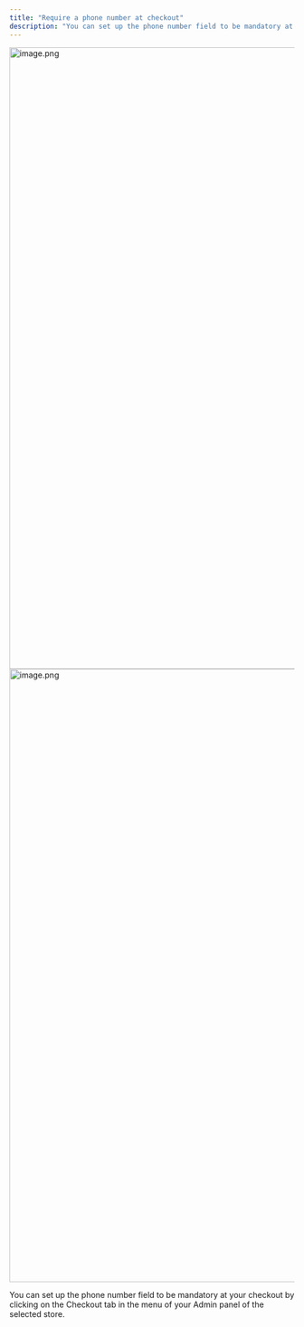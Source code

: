 ```yaml
---
title: "Require a phone number at checkout"
description: "You can set up the phone number field to be mandatory at your checkout by clicking on the Checkout tab in the menu of your Admin panel of the selected store..."
---
```



<Steps>
  <Step title="Click on Checkout, then click on Behaviour and Edit Behaviour.">
    <img
      src="https://mintcdn.com/tagadapay/ikBUhXOL7Nm1Wae_/assets/knowledge-center/checkout-customization/image-2a994461.png?fit=max&auto=format&n=ikBUhXOL7Nm1Wae_&q=85&s=90c7cc726e7eb0cdb601291c31b363a9"
      alt="image.png"
      data-og-width="1919"
      width="1919"
      data-og-height="1098"
      height="1098"
      data-path="assets/knowledge-center/checkout-customization/image-2a994461.png"
      data-optimize="true"
      data-opv="2"
      srcset="https://mintcdn.com/tagadapay/ikBUhXOL7Nm1Wae_/assets/knowledge-center/checkout-customization/image-2a994461.png?w=280&fit=max&auto=format&n=ikBUhXOL7Nm1Wae_&q=85&s=e1aa80db53c61a56ef15bbce980ed724 280w, https://mintcdn.com/tagadapay/ikBUhXOL7Nm1Wae_/assets/knowledge-center/checkout-customization/image-2a994461.png?w=560&fit=max&auto=format&n=ikBUhXOL7Nm1Wae_&q=85&s=33617815c52703d9260ef1061bc16b93 560w, https://mintcdn.com/tagadapay/ikBUhXOL7Nm1Wae_/assets/knowledge-center/checkout-customization/image-2a994461.png?w=840&fit=max&auto=format&n=ikBUhXOL7Nm1Wae_&q=85&s=ba4c2914193bc5d00f8a194126f71e9b 840w, https://mintcdn.com/tagadapay/ikBUhXOL7Nm1Wae_/assets/knowledge-center/checkout-customization/image-2a994461.png?w=1100&fit=max&auto=format&n=ikBUhXOL7Nm1Wae_&q=85&s=29ef9444365a600f6e4a62b673048842 1100w, https://mintcdn.com/tagadapay/ikBUhXOL7Nm1Wae_/assets/knowledge-center/checkout-customization/image-2a994461.png?w=1650&fit=max&auto=format&n=ikBUhXOL7Nm1Wae_&q=85&s=024e970c323331b5652f03ebb6f7a706 1650w, https://mintcdn.com/tagadapay/ikBUhXOL7Nm1Wae_/assets/knowledge-center/checkout-customization/image-2a994461.png?w=2500&fit=max&auto=format&n=ikBUhXOL7Nm1Wae_&q=85&s=fc1032149bf81fbdfdd5b744416ab1fd 2500w"
    />
  </Step>
  <Step title="Click on Behavior tab. Enable the Require Phone Number button, if you would like the phone number field to be mandatory at your checkout.">
    <img
      src="https://mintcdn.com/tagadapay/ikBUhXOL7Nm1Wae_/assets/knowledge-center/checkout-customization/image-1-ec8b4a6c.png?fit=max&auto=format&n=ikBUhXOL7Nm1Wae_&q=85&s=85118eb22a887348a261da41cb05c211"
      alt="image.png"
      data-og-width="1918"
      width="1918"
      data-og-height="1083"
      height="1083"
      data-path="assets/knowledge-center/checkout-customization/image-1-ec8b4a6c.png"
      data-optimize="true"
      data-opv="2"
      srcset="https://mintcdn.com/tagadapay/ikBUhXOL7Nm1Wae_/assets/knowledge-center/checkout-customization/image-1-ec8b4a6c.png?w=280&fit=max&auto=format&n=ikBUhXOL7Nm1Wae_&q=85&s=4eccd6e6be86cf59238850d1697a2bcb 280w, https://mintcdn.com/tagadapay/ikBUhXOL7Nm1Wae_/assets/knowledge-center/checkout-customization/image-1-ec8b4a6c.png?w=560&fit=max&auto=format&n=ikBUhXOL7Nm1Wae_&q=85&s=262db93c40f4044c624bba224ab4b6ed 560w, https://mintcdn.com/tagadapay/ikBUhXOL7Nm1Wae_/assets/knowledge-center/checkout-customization/image-1-ec8b4a6c.png?w=840&fit=max&auto=format&n=ikBUhXOL7Nm1Wae_&q=85&s=5b7e7e71dfe51dfd03b48665d087ef65 840w, https://mintcdn.com/tagadapay/ikBUhXOL7Nm1Wae_/assets/knowledge-center/checkout-customization/image-1-ec8b4a6c.png?w=1100&fit=max&auto=format&n=ikBUhXOL7Nm1Wae_&q=85&s=45d5e113577e5537bbdf65b223e1db49 1100w, https://mintcdn.com/tagadapay/ikBUhXOL7Nm1Wae_/assets/knowledge-center/checkout-customization/image-1-ec8b4a6c.png?w=1650&fit=max&auto=format&n=ikBUhXOL7Nm1Wae_&q=85&s=49d860e6ecccc4239125e475c3f2da81 1650w, https://mintcdn.com/tagadapay/ikBUhXOL7Nm1Wae_/assets/knowledge-center/checkout-customization/image-1-ec8b4a6c.png?w=2500&fit=max&auto=format&n=ikBUhXOL7Nm1Wae_&q=85&s=22de8e6505f3fa4f3d49f74826579edd 2500w"
    />
  </Step>
  <Step title="Once you are done, don’t forget to click on Save changes">
    
  </Step>
</Steps>

You can set up the phone number field to be mandatory at your checkout by clicking on the Checkout tab in the menu of your Admin panel of the selected store.